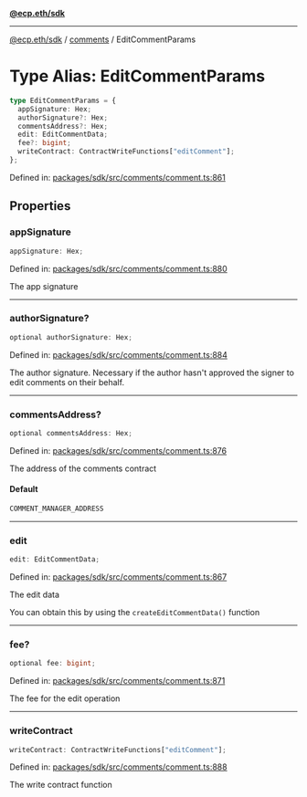 [**@ecp.eth/sdk**](../../index.mdx)

***

[@ecp.eth/sdk](/sdk-reference/index.mdx) / [comments](/sdk-reference/comments/index.mdx) / EditCommentParams

# Type Alias: EditCommentParams

```ts
type EditCommentParams = {
  appSignature: Hex;
  authorSignature?: Hex;
  commentsAddress?: Hex;
  edit: EditCommentData;
  fee?: bigint;
  writeContract: ContractWriteFunctions["editComment"];
};
```

Defined in: [packages/sdk/src/comments/comment.ts:861](https://github.com/ecp-eth/comments-monorepo/blob/main/packages/sdk/src/comments/comment.ts#L861)

## Properties

### appSignature

```ts
appSignature: Hex;
```

Defined in: [packages/sdk/src/comments/comment.ts:880](https://github.com/ecp-eth/comments-monorepo/blob/main/packages/sdk/src/comments/comment.ts#L880)

The app signature

***

### authorSignature?

```ts
optional authorSignature: Hex;
```

Defined in: [packages/sdk/src/comments/comment.ts:884](https://github.com/ecp-eth/comments-monorepo/blob/main/packages/sdk/src/comments/comment.ts#L884)

The author signature. Necessary if the author hasn't approved the signer to edit comments on their behalf.

***

### commentsAddress?

```ts
optional commentsAddress: Hex;
```

Defined in: [packages/sdk/src/comments/comment.ts:876](https://github.com/ecp-eth/comments-monorepo/blob/main/packages/sdk/src/comments/comment.ts#L876)

The address of the comments contract

#### Default

```ts
COMMENT_MANAGER_ADDRESS
```

***

### edit

```ts
edit: EditCommentData;
```

Defined in: [packages/sdk/src/comments/comment.ts:867](https://github.com/ecp-eth/comments-monorepo/blob/main/packages/sdk/src/comments/comment.ts#L867)

The edit data

You can obtain this by using the `createEditCommentData()` function

***

### fee?

```ts
optional fee: bigint;
```

Defined in: [packages/sdk/src/comments/comment.ts:871](https://github.com/ecp-eth/comments-monorepo/blob/main/packages/sdk/src/comments/comment.ts#L871)

The fee for the edit operation

***

### writeContract

```ts
writeContract: ContractWriteFunctions["editComment"];
```

Defined in: [packages/sdk/src/comments/comment.ts:888](https://github.com/ecp-eth/comments-monorepo/blob/main/packages/sdk/src/comments/comment.ts#L888)

The write contract function
